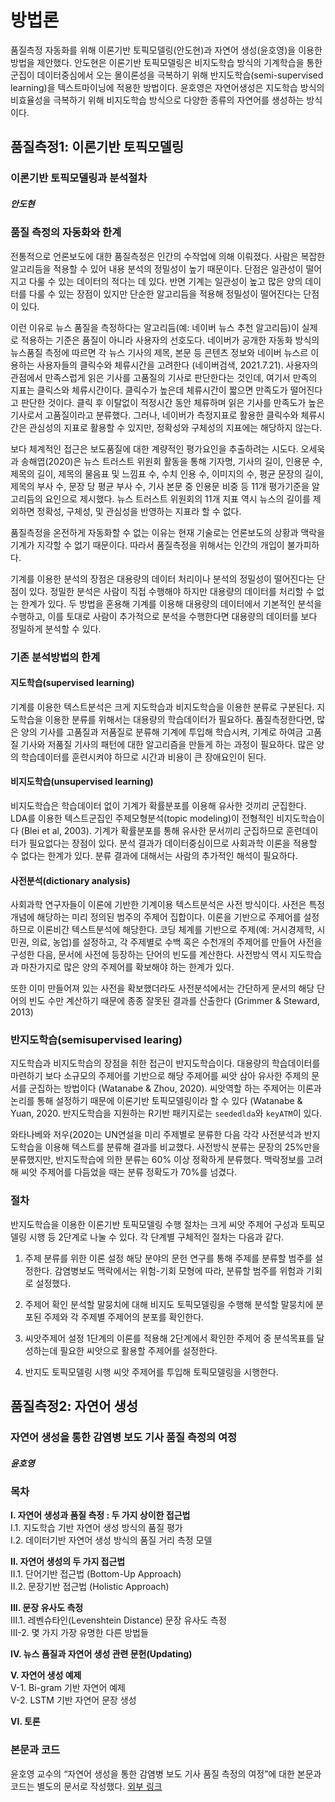 # 방법론 {#method}

품질측정 자동화를 위해 이론기반 토픽모델링(안도현)과 자연어 생성(윤호영)을 이용한 방법을 제안했다. 안도현은 이론기반 토픽모델링은 비지도학습 방식의 기계학습을 통한 군집이 데이터중심에서 오는 몰이론성을 극복하기 위해 반지도학습(semi-supervised learning)을 텍스트마이닝에 적용한 방법이다. 윤호영은  자연어생성은 지도학습 방식의 비효율성을 극복하기 위해 비지도학습 방식으로 다양한 종류의 자연어를 생성하는 방식이다. 


## 품질측정1: 이론기반 토픽모델링 

### 이론기반 토픽모델링과 분석절차 {-}
##### 안도현 {-}

### 품질 측정의 자동화와 한계 {-}

전통적으로 언론보도에 대한 품질측정은 인간의 수작업에 의해 이뤄졌다. 사람은 복잡한 알고리듬을 적용할 수 있어 내용 분석의 정밀성이 높기 때문이다. 단점은 일관성이 떨어지고 다룰 수 있는 데이터의 적다는 데 있다. 반면 기계는 일관성이 높고 많은 양의 데이터를 다룰 수 있는 장점이 있지만 단순한 알고리듬을 적용해 정밀성이 떨어진다는 단점이 있다. 

이런 이유로 뉴스 품질을 측정하다는 알고리듬(예: 네이버 뉴스 추천 알고리듬)이 실제로 적용하는 기준은 품질이 아니라 사용자의 선호도다. 네이버가 공개한 자동화 방식의 뉴스품질 측정에 따르면 각 뉴스 기사의 제목, 본문 등 콘텐츠 정보와 네이버 뉴스르 이용하는 사용자들의 클릭수와 체류시간을 고려한다 (네이버검색, 2021.7.21). 사용자의 관점에서 만족스럽게 읽은 기사를 고품질의 기사로 판단한다는 것인데, 여기서 만족의 지표는 클릭스와 체류시간이다. 클릭수가 높은데 체류시간이 짧으면 만족도가 떨어진다고 판단한 것이다. 클릭 후 이탈없이 적정시간 동안 체류하며 읽은 기사를 만족도가 높은 기사로서 고품질이라고 분류했다. 그러나, 네이버가 측정지표로 활용한 클릭수와 체류시간은 관심성의 지표로 활용할 수 있지만, 정확성와 구체성의 지표에는 해당하지 않는다.  

보다 체계적인 접근은 보도품질에 대한 계량적인 평가요인을 추출하려는 시도다. 오세욱과  송해엽(2020)은 뉴스 트러스트 위원회 활동을 통해 기자명, 기사의 길이, 인용문 수, 제목의 길이, 제목의 물음표 및 느낌표 수, 수치 인용 수, 이미지의 수, 평균 문장의 길이, 제목의 부사 수, 문장 당 평균 부사 수, 기사 본문 중 인용문 비중 등 11개 평가기준을 알고리듬의 요인으로 제시했다. 뉴스 트러스트 위원회의 11개 지표 역시 뉴스의 길이를 제외하면 정확성, 구체성, 및 관심성을 반영하는 지표라 할 수 없다. 

품질측정을 온전하게 자동화할 수 없는 이유는 현재 기술로는 언론보도의 상황과 맥락을 기계가 지각할 수 없기 때문이다. 따라서 품질측정을 위해서는 인간의 개입이 불가피하다. 

기계를 이용한 분석의 장점은 대용량의 데이터 처리이나 분석의 정밀성이 떨어진다는 단점이 있다. 정밀한 분석은 사람이 직접 수행해야 하지만 대용량의 데이터를 처리할 수 없는 한계가 있다. 두 방법을 혼용해 기계를 이용해 대용량의 데이터에서 기본적인 분석을 수행하고, 이를 토대로 사람이 추가적으로 분석을 수행한다면 대용량의 데이터를 보다 정밀하게 분석할 수 있다. 


### 기존 분석방법의 한계
#### 지도학습(supervised learning)

기계를 이용한 텍스트분석은 크게 지도학습과 비지도학습을 이용한 분류로 구분된다. 지도학습을 이용한 분류를 위해서는 대용량의 학습데이터가 필요하다. 품질측정한다면, 많은 양의 기사를 고품질과 저품질로 분류해 기계에 투입해 학습시켜, 기계로 하여금 고품질 기사와 저품질 기사의 패턴에 대한 알고리즘을 만들게 하는 과정이 필요하다. 많은 양의 학습데이터를 훈련시켜야 하므로 시간과 비용이 큰 장애요인이 된다. 

#### 비지도학습(unsupervised learning)

비지도학습은 학습데이터 없이 기계가 확률분포를 이용해 유사한 것끼리 군집한다. LDA를 이용한 텍스트군집인 주제모형분석(topic modeling)이 전형적인 비지도학습이다 (Blei et al, 2003). 기계가 확률분포를 통해 유사한 문서끼리 군집하므로 훈련데이터가 필요없다는 장점이 있다. 분석 결과가 데이터중심이므로 사회과학 이론을 적용할 수 없다는 한계가 있다. 분류 결과에 대해서는 사람의 추가적인 해석이 필요하다. 

#### 사전분석(dictionary analysis)

사회과학 연구자들이 이론에 기반한 기계이용 텍스트분석은 사전 방식이다. 사전은 특정 개념에 해당하는 미리 정의된 범주의 주제어 집합이다. 이론을 기반으로 주제어를 설정하므로 이론비간 텍스트분석에 해당한다. 코딩 체계를 기반으로 주제(예: 거시경제학, 시민권, 의료, 농업)를 설정하고, 각 주제별로 수백 혹은 수천개의 주제어를 만들어 사전을 구성한 다음, 문서에 사전에 등장하는 단어의 빈도를 계산한다. 사전방식 역시 지도학습과 마찬가지로 많은 양의 주제어를 확보해야 하는 한계가 있다. 

또한 이미 만들어져 있는 사전을 확보했더라도 사전분석에서는 간단하게 문서의 해당 단어의 빈도 수만 계산하기 때문에 종종 잘못된 결과를 산출한다 (Grimmer & Steward, 2013)


### 반지도학습(semisupervised learing)

지도학습과 비지도학습의 장점을 취한 접근이 반지도학습이다. 대용량의 학습데이터를 마련하기 보다 소규모의 주제어를 기반으로 해당 주제어를 씨앗 삼아 유사한 주제의 문서를 군집하는 방법이다 (Watanabe & Zhou, 2020). 씨앗역할 하는 주제어는 이론과 논리를 통해 설정하기 때문에 이론기반 토픽모델링이라 할 수 있다 (Watanabe & Yuan, 2020. 반지도학습을 지원하는 R기반 패키지로는 `seededlda`와 `keyATM`이 있다.

와타나베와 저우(2020는 UN연설을 미리 주제별로 분류한 다음 각각 사전분석과 반지도학습을 이용해 텍스트를 분류해 결과를 비교했다. 사전방식 분류는 문장의 25%만을 분류했지만, 반지도학습에 의한 분류는 60% 이상 정확하게 분류했다. 맥락정보를 고려해 씨앗 주제어를 다듬었을 때는 분류 정확도가 70%를 넘겼다. 



### 절차

반지도학습을 이용한 이론기반 토픽모델링 수행 절차는 크게 씨앗 주제어 구성과 토픽모델링 시행 등 2단계로 나눌 수 있다. 각 단계별 구체적인 절차는 다음과 같다. 

1. 주제 분류를 위한 이론 설정
해당 분야의 문헌 연구를 통해 주제를 분류할 범주를 설정한다. 감염병보도 맥락에서는 위험-기회 모형에 따라, 분류할 범주를 위험과 기회로 설정했다.

2. 주제어 확인
분석할 말뭉치에 대해 비지도 토픽모델링을 수행해 분석할 말뭉치에 분포된 주제와 각 주제별 주제어의 분포를 확인한다. 

3. 씨앗주제어 설정
1단계의 이론를 적용해 2단계에서 확인한 주제어 중 분석목표를 달성하는데 필요한 씨앗으로 활용할 주제어를 설정한다. 

4. 반지도 토픽모델링 시행
씨앗 주제어를 투입해 토픽모델링을 시행한다. 




## 품질측정2: 자연어 생성

### 자연어 생성을 통한 감염병 보도 기사 품질 측정의 여정 {-}

##### 윤호영 {-}

### 목차 {-}

**I. 자연어 생성과 품질 측정 : 두 가지 상이한 접근법**  
  I.1. 지도학습 기반 자연어 생성 방식의 품질 평가  
  I.2. 데이터기반 자연어 생성 방식의 품질 거리 측정 모델


**II. 자연어 생성의 두 가지 접근법**  
  II.1. 단어기반 접근법 (Bottom-Up Approach)  
  II.2. 문장기반 접근법 (Holistic Approach)


**III. 문장 유사도 측정**  
  III.1. 레벤슈타인(Levenshtein Distance) 문장 유사도 측정  
  III-2. 몇 가지 가장 유명한 다른 방법들


**IV. 뉴스 품질과 자연어 생성 관련 문헌(Updating)**  


**V. 자연어 생성 예제**  
  V-1. Bi-gram 기반 자연어 예제  
  V-2. LSTM 기반 자연어 문장 생성


**VI. 토론**

### 본문과 코드 {-}
윤호영 교수의 "자연어 생성을 통한 감염병 보도 기사 품질 측정의 여정"에 대한 본문과 코드는 별도의 문서로 작성했다. [외부 링크](https://colab.research.google.com/drive/1MVX2e1AzEH8pFxvMUunY_pG2LxQYiW-Y?usp=sharing#scrollTo=hhs0oJ0A3GAU)


